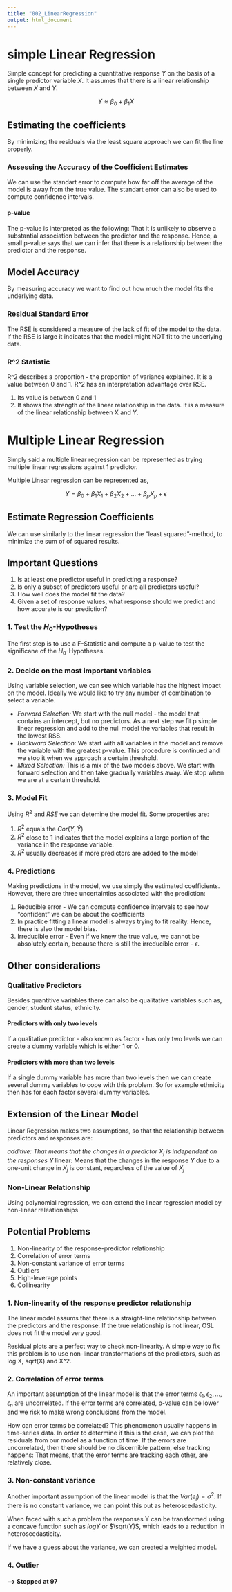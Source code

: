 ```yaml
---
title: "002_LinearRegression"
output: html_document
---
```


# simple Linear Regression
Simple concept for predicting a quantitative response $Y$ on the basis of a single predictor variable $X$. It assumes that there is a linear relationship between $X$ and $Y$.

$$
Y \approx \beta_0 + \beta_1X
$$

## Estimating the coefficients

By minimizing the residuals via the least square approach we can fit the line properly. 

### Assessing the Accuracy of the Coefficient Estimates

We can use the standart error to compute how far off the average of the model is away from the true value. The standart error can also be used to compute confidence intervals. 

#### p-value
The p-value is interpreted as the following: That it is unlikely to observe a substantial association between the predictor and the response. Hence, a small p-value says that we can infer that there is a relationship between the predictor and the response.


## Model Accuracy

By measuring accuracy we want to find out how much the model fits the underlying data.

### Residual Standard Error

The RSE is considered a measure of the lack of fit of the model to the data. If the RSE is large it indicates that the model might NOT fit to the underlying data.

### R^2 Statistic

R^2 describes a proportion - the proportion of variance explained. It is a value between 0 and 1. R^2 has an interpretation advantage over RSE. 

  1. Its value is between 0 and 1
  2. It shows the strength of the linear relationship in the data. It is a measure of the linear relationship between X and Y.


# Multiple Linear Regression

Simply said a multiple linear regression can be represented as trying multiple linear regressions against 1 predictor. 

Multiple Linear regression can be represented as,

$$
Y = \beta_0 + \beta_1X_1 + \beta_2X_2 + ... + \beta_pX_p +  \epsilon
$$

## Estimate Regression Coefficients

We can use similarly to the linear regression the "least squared"-method, to minimize the sum of of squared results.


## Important Questions

  1. Is at least one predictor useful in predicting a response?
  2. Is only a subset of predictors useful or are all predictors useful?
  3. How well does the model fit the data?
  4. Given a set of response values, what response should we predict and how accurate is our prediction?

### 1. Test the $H_0$-Hypotheses

The first step is to use a F-Statistic and compute a p-value to test the significane of the $H_0$-Hypotheses. 
  
### 2. Decide on the most important variables

Using variable selection, we can see which variable has the highest impact on the model. Ideally we would like to try any number of combination to select a variable. 

* *Forward Selection:* We start with the null model - the model that contains an intercept, but no predictors. As a next step we fit p simple linear regression and add to the null model the variables that result in the lowest RSS. 
* *Backward Selection:* We start with all variables in the model and remove the variable with the greatest p-value. This procedure is continued and we stop it when we approach a certain threshold.
* *Mixed Selection:* This is a mix of the two models above. We start with forward selection and then take gradually variables away. We stop when we are at a certain threshold.
  
### 3. Model Fit
Using $R^2$ and $RSE$ we can detemine the model fit. Some properties are:

1. $R^2$ equals the $Cor(Y, \hat{Y})$
2. $R^2$ close to 1 indicates that the model explains a large portion of the variance in the response variable.
3. $R^2$ usually decreases if more predictors are added to the model

### 4. Predictions
 
Making predictions in the model, we use simply the estimated coefficients. However, there are three uncertainties associated with the prediction:

1. Reducible error - We can compute confidence intervals to see how "confident" we can be about the coefficients
2. In practice fitting a linear model is always trying to fit reality. Hence, there is also the model bias.
3. Irreducible error - Even if we knew the true value, we cannot be absolutely certain, because there is still the irreducible error - $\epsilon$.

## Other considerations

### Qualitative Predictors

Besides quantitive variables there can also be qualitative variables such as, gender, student status, ethnicity.

#### Predictors with only two levels

If a qualitative predictor - also known as factor - has only two levels we can create a dummy variable which is either 1 or 0.

#### Predictors with more than two levels

If a single dummy variable has more than two levels then we can create several dummy variables to cope with this problem. So for example ethnicity then has for each factor several dummy variables.

## Extension of the Linear Model

Linear Regression makes two assumptions, so that the relationship between predictors and responses are:

*additive: That means that the changes in a predictor $X_j$ is independent on the responses $Y$ 
*linear: Means that the changes in the response $Y$ due to a one-unit change in $X_j$ is constant, regardless of the value of $X_j$

### Non-Linear Relationship
Using polynomial regression, we can extend the linear regression model by non-linear releationships

## Potential Problems

1. Non-linearity of the response-predictor relationship
2. Correlation of error terms
3. Non-constant variance of error terms
4. Outliers
5. High-leverage points
6. Collinearity


### 1. Non-linearity of the response predictor relationship

The linear model assums that there is a straight-line relationship between the predictors and the response. If the true relationship is not linear, OSL does not fit the model very good.

Residual plots are a perfect way to check non-linearity. A simple way to fix this problem is to use non-linear transformations of the predictors, such as log X, sqrt(X) and X^2.

### 2. Correlation of error terms

An important assumption of the linear model is that the error terms $\epsilon_1, \epsilon_2, ... ,\epsilon_n$ are uncorrelated. If the error terms are correlated, p-value can be lower and we risk to make wrong conclusions from the model. 

How can error terms be correlated? This phenomenon usually happens in time-series data. In order to determine if this is the case, we can plot the residuals from our model as a function of time. If the errors are uncorrelated, then there should be no discernible pattern, else tracking happens: That means, that the error terms are tracking each other, are relatively close.

### 3. Non-constant variance
Another important assumption of the linear model is that the $Var(e_i)=\sigma^2$. If there is no constant variance, we can point this out as heteroscedasticity.

When faced with such a problem the responses Y can be transformed using a concave function such as $log Y$ or $\sqrt(Y)$, which leads to a reduction in heteroscedasticity.

If we have a guess about the variance, we can created a weighted model.

### 4. Outlier



#### ---> Stopped at 97